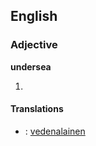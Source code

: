 ==English==
===Adjective===
'''undersea'''
#{{stub}}

====Translations====
*{{fi}}: [[vedenalainen]]